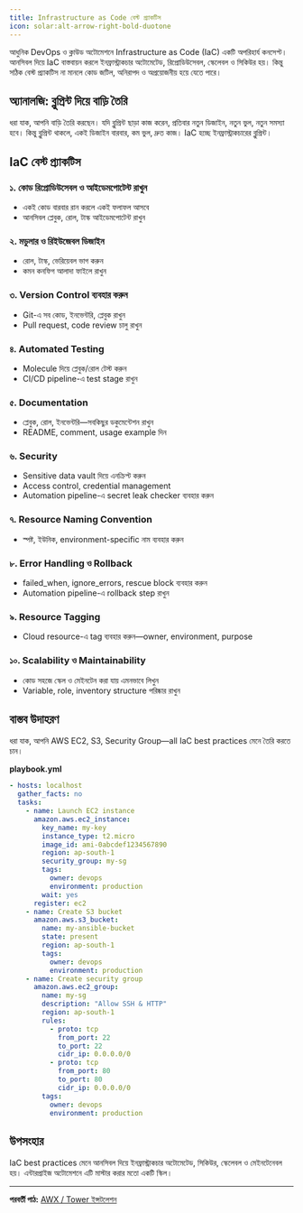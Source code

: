 ```yaml
---
title: Infrastructure as Code বেস্ট প্র্যাকটিস
icon: solar:alt-arrow-right-bold-duotone
---
```


আধুনিক DevOps ও ক্লাউড অটোমেশনে Infrastructure as Code (IaC) একটি অপরিহার্য কনসেপ্ট। আনসিবল দিয়ে IaC বাস্তবায়ন করলে ইনফ্রাস্ট্রাকচার অটোমেটেড, রিপ্রোডিউসেবল, স্কেলেবল ও সিকিউর হয়। কিন্তু সঠিক বেস্ট প্র্যাকটিস না মানলে কোড জটিল, অনিরাপদ ও অপ্রয়োজনীয় হয়ে যেতে পারে।

## অ্যানালজি: ব্লুপ্রিন্ট দিয়ে বাড়ি তৈরি

ধরা যাক, আপনি বাড়ি তৈরি করছেন। যদি ব্লুপ্রিন্ট ছাড়া কাজ করেন, প্রতিবার নতুন ডিজাইন, নতুন ভুল, নতুন সমস্যা হবে। কিন্তু ব্লুপ্রিন্ট থাকলে, একই ডিজাইন বারবার, কম ভুল, দ্রুত কাজ। IaC হচ্ছে ইনফ্রাস্ট্রাকচারের ব্লুপ্রিন্ট।

## IaC বেস্ট প্র্যাকটিস

### ১. কোড রিপ্রোডিউসেবল ও আইডেমপোটেন্ট রাখুন
- একই কোড বারবার রান করলে একই ফলাফল আসবে
- আনসিবল প্লেবুক, রোল, টাস্ক আইডেমপোটেন্ট রাখুন

### ২. মডুলার ও রিইউজেবল ডিজাইন
- রোল, টাস্ক, ভেরিয়েবল ভাগ করুন
- কমন কনফিগ আলাদা ফাইলে রাখুন

### ৩. Version Control ব্যবহার করুন
- Git-এ সব কোড, ইনভেন্টরি, প্লেবুক রাখুন
- Pull request, code review চালু রাখুন

### ৪. Automated Testing
- Molecule দিয়ে প্লেবুক/রোল টেস্ট করুন
- CI/CD pipeline-এ test stage রাখুন

### ৫. Documentation
- প্লেবুক, রোল, ইনভেন্টরি—সবকিছুর ডকুমেন্টেশন রাখুন
- README, comment, usage example দিন

### ৬. Security
- Sensitive data vault দিয়ে এনক্রিপ্ট করুন
- Access control, credential management
- Automation pipeline-এ secret leak checker ব্যবহার করুন

### ৭. Resource Naming Convention
- স্পষ্ট, ইউনিক, environment-specific নাম ব্যবহার করুন

### ৮. Error Handling ও Rollback
- failed_when, ignore_errors, rescue block ব্যবহার করুন
- Automation pipeline-এ rollback step রাখুন

### ৯. Resource Tagging
- Cloud resource-এ tag ব্যবহার করুন—owner, environment, purpose

### ১০. Scalability ও Maintainability
- কোড সহজে স্কেল ও মেইনটেন করা যায় এমনভাবে লিখুন
- Variable, role, inventory structure পরিষ্কার রাখুন

## বাস্তব উদাহরণ

ধরা যাক, আপনি AWS EC2, S3, Security Group—all IaC best practices মেনে তৈরি করতে চান।

**playbook.yml**
```yaml
- hosts: localhost
  gather_facts: no
  tasks:
    - name: Launch EC2 instance
      amazon.aws.ec2_instance:
        key_name: my-key
        instance_type: t2.micro
        image_id: ami-0abcdef1234567890
        region: ap-south-1
        security_group: my-sg
        tags:
          owner: devops
          environment: production
        wait: yes
      register: ec2
    - name: Create S3 bucket
      amazon.aws.s3_bucket:
        name: my-ansible-bucket
        state: present
        region: ap-south-1
        tags:
          owner: devops
          environment: production
    - name: Create security group
      amazon.aws.ec2_group:
        name: my-sg
        description: "Allow SSH & HTTP"
        region: ap-south-1
        rules:
          - proto: tcp
            from_port: 22
            to_port: 22
            cidr_ip: 0.0.0.0/0
          - proto: tcp
            from_port: 80
            to_port: 80
            cidr_ip: 0.0.0.0/0
        tags:
          owner: devops
          environment: production
```

## উপসংহার

IaC best practices মেনে আনসিবল দিয়ে ইনফ্রাস্ট্রাকচার অটোমেটেড, সিকিউর, স্কেলেবল ও মেইনটেনেবল হয়। এন্টারপ্রাইজ অটোমেশনে এটি মাস্টার করার মতো একটি স্কিল।

---

**পরবর্তী পাঠ:** [AWX / Tower ইন্সটলেশন](/ansible/awx-install)
